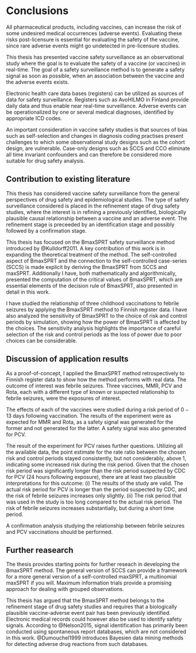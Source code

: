 # Conclusions  

All pharmaceutical products, including vaccines, can increase the risk of some undesired medical occurrences (adverse events). Evaluating these risks post-licensure is essential for evaluating the safety of the vaccine, since rare adverse events might go undetected in pre-licensure studies.  

This thesis has presented vaccine safety surveillance as an observational study where the goal is to evaluate the safety of a vaccine (or vaccines) in real-time. The goal of a safety surveillance method is to generate a safety signal as soon as possible, when an association between the vaccine and the adverse events exists.  

Electronic health care data bases (registers) can be utilized as sources of data for safety surveillance. Registers such as AvoHILMO in Finland provide daily data and thus enable near real-time surveillance. Adverse events can be operationalized by one or several medical diagnoses, identified by appropriate ICD codes.

An important consideration in vaccine safety studies is that sources of bias such as self-selection and changes in diagnosis coding practises present challenges to which some observational study designs such as the cohort design, are vulnerable. Case-only designs such as SCCS and CCO eliminate all time invariant confounders and can therefore be considered more suitable for drug safety analysis.  

## Contribution to existing literature  

This thesis has considered vaccine safety surveillance from the general perspectives of drug safety and epidemiological studies. The type of safety surveillance considered is placed in the refinement stage of drug safety studies, where the interest is in refining a previously identified, biologically plausible causal relationship between a vaccine and an adverse event. The refinement stage is preceeded by an identification stage and possibly followed by a confirmation stage. 

This thesis has focused on the BmaxSPRT safety surveillance method introduced by @Kulldorff2011. A key contribution of this work is in expanding the theoretical treatment of the method. The self-controlled aspect of BmaxSPRT and the connection to the self-controlled case-series (SCCS) is made explicit by deriving the BmaxSPRT from SCCS and maxSPRT. Additionally I have, both mathematically and algorithmically, presented the computation of the critical values of BmaxSPRT, which are essential elements of the decision rule of BmaxSPRT, also presented in detail in this work.

I have studied the relationship of three childhood vaccinations to febrile seizures by applying the BmaxSPRT method to Finnish register data. I have also analyzed the sensitivity of BmaxSPRT to the choice of risk and control periods by simulation, showing how the power of BmaxSPRT is affected by the choices. The sensitivity analysis highlights the importance of careful selection of the risk and control periods as the loss of power due to poor choices can be considerable. 

## Discussion of application results

As a proof-of-concept, I applied the BmaxSPRT method retrospectively to Finnish register data to show how the method performs with real data. The outcome of interest was febrile seizures. Three vaccines, MMR, PCV and Rota, each with a different type of known or suspected relationship to febrile seizures, were the exposures of interest.

The effects of each of the vaccines were studied during a risk period of $0-13$ days following vaccination. The results of the experiment were as expected for MMR and Rota, as a safety signal was generated for the former and not generated for the latter. A safety signal was also generated for PCV. 

The result of the experiment for PCV raises further questions. Utilizing all the available data, the point estimate for the rate ratio between the chosen risk and control periods stayed consistently, but not considerably, above 1, indicating some increased risk during the risk period. Given that the chosen risk period was significantly longer than the risk period suspected by CDC for PCV (24 hours following exposure), there are at least two plausible interpretations for this outcome: (i) The results of the study are valid. The actual risk period for PCV is longer than the period suspected by CDC, and the risk of febrile seizures increases only slightly. (ii) The risk period that was used in the study is too long compared to the actual risk period. The risk of febrile seizures increases substantially, but during a short time period.

A confirmation analysis studying the relationship between febrile seizures and PCV vaccinations should be performed.

## Further reasearch

The thesis provides starting points for further reseach in developing the BmaxSPRT method. The general version of SCCS can provide a framework for a more general version of a self-controlled maxSPRT, a multinomial maxSPRT if you will. Maximum information trials provide a promising approach for dealing with grouped observations. 

This thesis has argued that the BmaxSPRT method belongs to the refinement stage of drug safety studies and requires that a biologically plausible vaccine-adverse event pair has been previously identified. Electronic medical records could however also be used to identify safety signals. According to @Nelson2015, signal identification has primarily been conducted using spontaneous report databases, which are not considered in this work. @Dumouchel1999 introduces Bayesien data mining methods for detecting adverse drug reactions from such databases.
